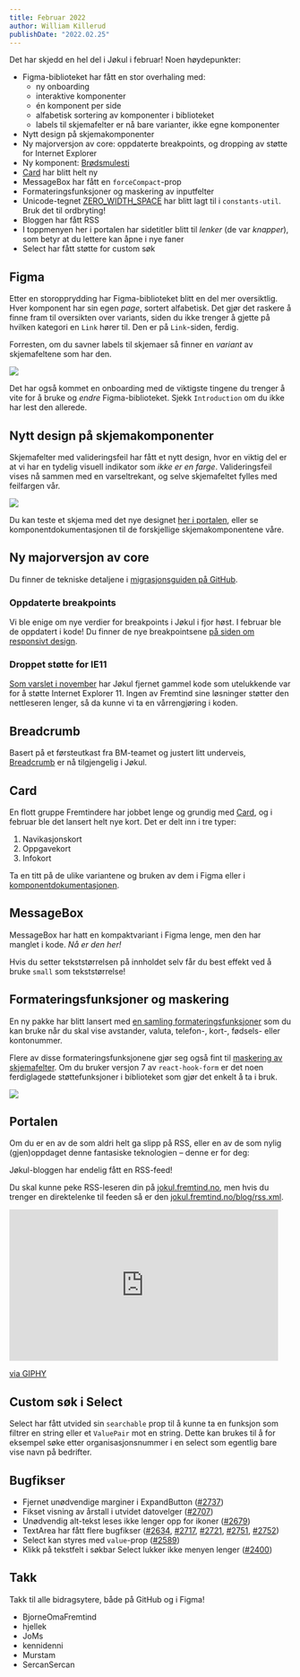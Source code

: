 ```yaml
---
title: Februar 2022
author: William Killerud
publishDate: "2022.02.25"
---
```



Det har skjedd en hel del i Jøkul i februar! Noen høydepunkter:

-   Figma-biblioteket har fått en stor overhaling med:
    -   ny onboarding
    -   interaktive komponenter
    -   én komponent per side
    -   alfabetisk sortering av komponenter i biblioteket
    -   labels til skjemafelter er nå bare varianter, ikke egne komponenter
-   Nytt design på skjemakomponenter
-   Ny majorversjon av core: oppdaterte breakpoints, og dropping av støtte for Internet Explorer
-   Ny komponent: [Brødsmulesti](/komponenter/breadcrumb)
-   [Card](/komponenter/card) har blitt helt ny
-   MessageBox har fått en `forceCompact`-prop
-   Formateringsfunksjoner og maskering av inputfelter
-   Unicode-tegnet [ZERO_WIDTH_SPACE](https://github.com/fremtind/jokul/pull/2696/files) har blitt lagt til i `constants-util`. Bruk det til ordbryting!
-   Bloggen har fått RSS
-   I toppmenyen her i portalen har sidetitler blitt til _lenker_ (de var _knapper_), som betyr at du lettere kan åpne i nye faner
-   Select har fått støtte for custom søk

## Figma

Etter en storopprydding har Figma-biblioteket blitt en del mer oversiktlig. Hver komponent har sin egen _page_, sortert alfabetisk. Det gjør det raskere å finne fram til oversikten over variants, siden du ikke trenger å gjette på hvilken kategori en `Link` hører til. Den er på `Link`-siden, ferdig.

Forresten, om du savner labels til skjemaer så finner en _variant_ av skjemafeltene som har den.

![](/assets/blog/updates/februar-2022/form-label-variants.gif)

Det har også kommet en onboarding med de viktigste tingene du trenger å vite for å bruke og _endre_ Figma-biblioteket. Sjekk `Introduction` om du ikke har lest den allerede.

## Nytt design på skjemakomponenter

Skjemafelter med valideringsfeil har fått et nytt design, hvor en viktig del er at vi har en tydelig visuell indikator som _ikke er en farge_. Valideringsfeil vises nå sammen med en varseltrekant, og selve skjemafeltet fylles med feilfargen vår.

![](/assets/blog/updates/februar-2022/form-error-state.gif)

Du kan teste et skjema med det nye designet [her i portalen](/eksempler/skjemavalidering/), eller se komponentdokumentasjonen til de forskjellige skjemakomponentene våre.

## Ny majorversjon av core

Du finner de tekniske detaljene i [migrasjonsguiden på GitHub](https://github.com/fremtind/jokul/blob/main/packages/core/MIGRATION.md#til-jkl-core900).

### Oppdaterte breakpoints

Vi ble enige om nye verdier for breakpoints i Jøkul i fjor høst. I februar ble de oppdatert i kode! Du finner de nye breakpointsene [på siden om responsivt design](/komigang/mobil#breakpoints-vi-bruker-i-jøkul).

### Droppet støtte for IE11

[Som varslet i november](/blog/jokul-dropper-ie-stotte/) har Jøkul fjernet gammel kode som utelukkende var for å støtte Internet Explorer 11. Ingen av Fremtind sine løsninger støtter den nettleseren lenger, så da kunne vi ta en vårrengjøring i koden.

## Breadcrumb

Basert på et førsteutkast fra BM-teamet og justert litt underveis, [Breadcrumb](/komponenter/breadcrumb) er nå tilgjengelig i Jøkul.

## Card

En flott gruppe Fremtindere har jobbet lenge og grundig med [Card](/komponenter/card), og i februar ble det lansert helt nye kort. Det er delt inn i tre typer:

1. Navikasjonskort
2. Oppgavekort
3. Infokort

Ta en titt på de ulike variantene og bruken av dem i Figma eller i [komponentdokumentasjonen](/komponenter/card).

## MessageBox

MessageBox har hatt en kompaktvariant i Figma lenge, men den har manglet i kode. _Nå er den her!_

<InfoMessageBox role="none presentation" forceCompact>
    <p className="jkl-small">
        Hvis du setter tekststørrelsen på innholdet selv får du best effekt ved å bruke <code>small</code> som
        tekststørrelse!
    </p>
</InfoMessageBox>

## Formateringsfunksjoner og maskering

En ny pakke har blitt lansert med [en samling formateringsfunksjoner](/komponenter/formatters) som du kan bruke når du skal vise avstander, valuta, telefon-, kort-, fødsels- eller kontonummer.

Flere av disse formateringsfunksjonene gjør seg også fint til [maskering av skjemafelter](/komponenter/formatters#maskering-av-skjemafelter). Om du bruker versjon 7 av `react-hook-form` er det noen ferdiglagede støttefunksjoner i biblioteket som gjør det enkelt å ta i bruk.

![](/assets/blog/updates/februar-2022/input-masks.gif)

## Portalen

Om du er en av de som aldri helt ga slipp på RSS, eller en av de som nylig (gjen)oppdaget denne fantasiske teknologien – denne er for deg:

Jøkul-bloggen har endelig fått en RSS-feed!

Du skal kunne peke RSS-leseren din på [jokul.fremtind.no](https://jokul.fremtind.no), men hvis du trenger en direktelenke til feeden så er den [jokul.fremtind.no/blog/rss.xml](https://jokul.fremtind.no/blog/rss.xml).

<iframe
    src="https://giphy.com/embed/J5k8XuTKXiaMye1row"
    width="480"
    height="270"
    frameBorder="0"
    class="giphy-embed"
    allowFullScreen
></iframe>
<p>
    <a href="https://giphy.com/gifs/nasa-nasareactions-J5k8XuTKXiaMye1row">via GIPHY</a>
</p>

## Custom søk i Select

Select har fått utvided sin `searchable` prop til å kunne ta en funksjon som filtrer en string eller et `ValuePair` mot en string. Dette kan brukes til å for eksempel søke etter organisasjonsnummer i en select som egentlig bare vise navn på bedrifter.

## Bugfikser

-   Fjernet unødvendige marginer i ExpandButton ([#2737](https://github.com/fremtind/jokul/issues/2737))
-   Fikset visning av årstall i utvidet datovelger ([#2707](https://github.com/fremtind/jokul/issues/2707))
-   Unødvendig alt-tekst leses ikke lenger opp for ikoner ([#2679](https://github.com/fremtind/jokul/issues/2679))
-   TextArea har fått flere bugfikser ([#2634](https://github.com/fremtind/jokul/issues/2634), [#2717](https://github.com/fremtind/jokul/issues/2717), [#2721](https://github.com/fremtind/jokul/issues/2721), [#2751](https://github.com/fremtind/jokul/issues/2751), [#2752](https://github.com/fremtind/jokul/issues/2752))
-   Select kan styres med `value`-prop ([#2589](https://github.com/fremtind/jokul/issues/2589))
-   Klikk på tekstfelt i søkbar Select lukker ikke menyen lenger ([#2400](https://github.com/fremtind/jokul/issues/2400))

## Takk

Takk til alle bidragsytere, både på GitHub og i Figma!

-   BjorneOmaFremtind
-   hjellek
-   JoMs
-   kennidenni
-   Murstam
-   SercanSercan
